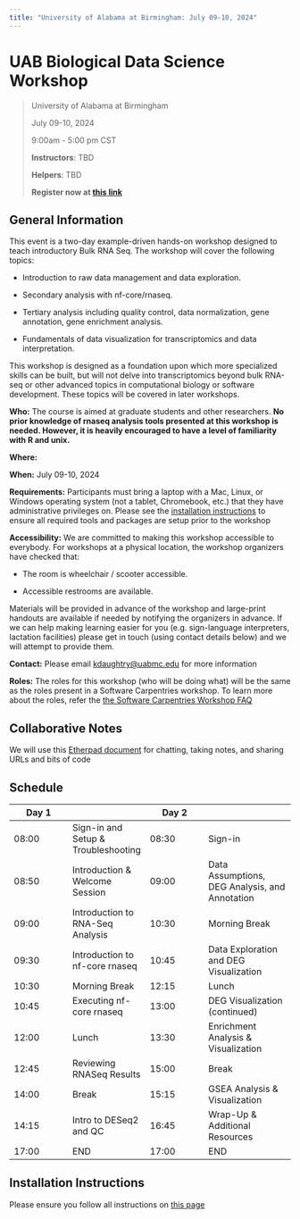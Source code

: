 ```yaml
---
title: "University of Alabama at Birmingham: July 09-10, 2024"
---
```


# UAB Biological Data Science Workshop

> University of Alabama at Birmingham
>
> July 09-10, 2024
>
> 9:00am - 5:00 pm CST
>
> **Instructors**: TBD
>
> **Helpers**: TBD
>
> **Register now at [this link](https://events.uab.edu/en/6g1Y8if7/u-bds-bulk-rnaseq-workshop-4a2ePZuPa1/overview)**

## General Information

This event is a two-day example-driven hands-on workshop designed to teach introductory Bulk RNA Seq. The workshop will cover the following topics:

-   Introduction to raw data management and data exploration.

-   Secondary analysis with nf-core/rnaseq.

-   Tertiary analysis including quality control, data normalization, gene annotation, gene enrichment analysis.

-   Fundamentals of data visualization for transcriptomics and data interpretation.

This workshop is designed as a foundation upon which more specialized skills can be built, but will not delve into transcriptomics beyond bulk RNA-seq or other advanced topics in computational biology or software development. These topics will be covered in later workshops.

**Who:** The course is aimed at graduate students and other researchers. **No prior knowledge of rnaseq analysis tools presented at this workshop is needed. However, it is heavily encouraged to have a level of familiarity with R and unix.**

**Where:**

**When:** July 09-10, 2024

**Requirements:** Participants must bring a laptop with a Mac, Linux, or Windows operating system (not a tablet, Chromebook, etc.) that they have administrative privileges on. Please see the [installation instructions](installation.html) to ensure all required tools and packages are setup prior to the workshop

**Accessibility:** We are committed to making this workshop accessible to everybody. For workshops at a physical location, the workshop organizers have checked that:

-   The room is wheelchair / scooter accessible.

-   Accessible restrooms are available.

Materials will be provided in advance of the workshop and large-print handouts are available if needed by notifying the organizers in advance. If we can help making learning easier for you (e.g. sign-language interpreters, lactation facilities) please get in touch (using contact details below) and we will attempt to provide them.

**Contact:** Please email [kdaughtry\@uabmc.edu](mailto:kdaughtry@uabmc.edu) for more information

**Roles:** The roles for this workshop (who will be doing what) will be the same as the roles present in a Software Carpentries workshop. To learn more about the roles, refer the [the Software Carpentries Workshop FAQ](https://carpentries.org/workshop_faq/#what-are-the-roles-of-everyone-participating-in-a-workshop)

## Collaborative Notes

We will use this [Etherpad document](https://etherpad.wikimedia.org/p/uab-2024-07-09) for chatting, taking notes, and sharing URLs and bits of code

## Schedule

| Day 1 |                                     | Day 2 |                                                |
|----------------|------------------|----------------|-----------------------|
| 08:00 | Sign-in and Setup & Troubleshooting | 08:30 | Sign-in                                        |
| 08:50 | Introduction & Welcome Session      | 09:00 | Data Assumptions, DEG Analysis, and Annotation |
| 09:00 | Introduction to RNA-Seq Analysis    | 10:30 | Morning Break                                  |
| 09:30 | Introduction to nf-core rnaseq      | 10:45 | Data Exploration and DEG Visualization         |
| 10:30 | Morning Break                       | 12:15 | Lunch                                          |
| 10:45 | Executing nf-core rnaseq            | 13:00 | DEG Visualization (continued)                  |
| 12:00 | Lunch                               | 13:30 | Enrichment Analysis & Visualization            |
| 12:45 | Reviewing RNASeq Results            | 15:00 | Break                                          |
| 14:00 | Break                               | 15:15 | GSEA Analysis & Visualization                  |
| 14:15 | Intro to DESeq2 and QC              | 16:45 | Wrap-Up & Additional Resources                 |
| 17:00 | END                                 | 17:00 | END                                            |

## Installation Instructions

Please ensure you follow all instructions on [this page](installation.html)
